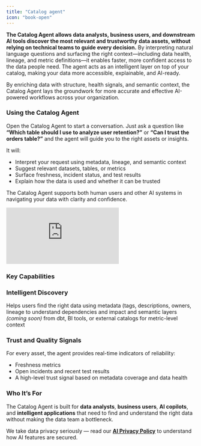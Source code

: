 ```yaml
---
title: "Catalog agent"
icon: "book-open"
---
```


**The Catalog Agent allows data analysts, business users, and downstream AI tools discover the most relevant and trustworthy data assets, without relying on technical teams to guide every decision.** By interpreting natural language questions and surfacing the right context—including data health, lineage, and metric definitions—it enables faster, more confident access to the data people need. The agent acts as an intelligent layer on top of your catalog, making your data more accessible, explainable, and AI-ready.

By enriching data with structure, health signals, and semantic context, the Catalog Agent lays the groundwork for more accurate and effective AI-powered workflows across your organization.

### Using the Catalog Agent

Open the Catalog Agent to start a conversation. Just ask a question like **“Which table should I use to analyze user retention?”** or **“Can I trust the orders table?”** and the agent will guide you to the right assets or insights.

It will:

- Interpret your request using metadata, lineage, and semantic context
- Suggest relevant datasets, tables, or metrics
- Surface freshness, incident status, and test results
- Explain how the data is used and whether it can be trusted

The Catalog Agent supports both human users and other AI systems in navigating your data with clarity and confidence.


<Frame>
  <div style={{ paddingBottom: "64.98194945848375%" }}>
    <iframe
      src="https://www.loom.com/embed/6e64e499d5a9451b8b5cca41994395d6?sid=a921bd75-ad4d-4c90-8e4f-4f7a620b4e37"
      frameborder="0"
      webkitAllowFullScreen
      mozAllowFullScreen
      allowfullscreen
      style={{
        position: "absolute",
        top: 0,
        left: 0,
        width: "100%",
        height: "100%",
      }}
    ></iframe>
  </div>
</Frame>

### Key Capabilities

### Intelligent Discovery

Helps users find the right data using metadata (tags, descriptions, owners, lineage to understand dependencies and impact and semantic layers *(coming soon)* from dbt, BI tools, or external catalogs for metric-level context

### Trust and Quality Signals

For every asset, the agent provides real-time indicators of reliability:

- Freshness metrics
- Open incidents and recent test results
- A high-level trust signal based on metadata coverage and data health

### Who It’s For

The Catalog Agent is built for **data analysts**, **business users**, **AI copilots**, and **intelligent applications** that need to find and understand the right data without making the data team a bottleneck.

<Check>We take data privacy seriously — read our [**AI Privacy Policy**](/cloud/general/ai-privacy-policy) to understand how AI features are secured.</Check>

